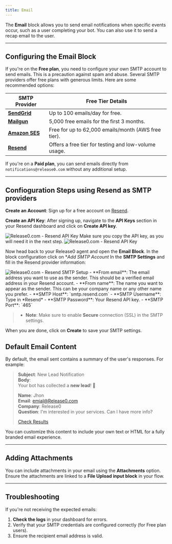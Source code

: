 ```yaml
---
title: Email
---
```

The **Email** block allows you to send email notifications when specific events occur, such as a user completing your bot. You can also use it to send a recap email to the user.

---

## Configuring the Email Block

If you're on the **Free plan**, you need to configure your own SMTP account to send emails. This is a precaution against spam and abuse. Several SMTP providers offer free plans with generous limits. Here are some recommended options:

| **SMTP Provider** | **Free Tier Details**                                  |
|--------------------|-------------------------------------------------------|
| [**SendGrid**](https://sendgrid.com/)       | Up to 100 emails/day for free.                        |
| [**Mailgun**](https://www.mailgun.com/)     | 5,000 free emails for the first 3 months.             |
| [**Amazon SES**](https://aws.amazon.com/ses/) | Free for up to 62,000 emails/month (AWS free tier).   |
| [**Resend**](https://resend.com/)           | Offers a free tier for testing and low-volume usage.  |

If you're on a **Paid plan**, you can send emails directly from `notifications@release0.com` without any additional setup.

---
## Confioguration Steps using Resend as SMTP providers

**Create an Account**: Sign up for a free account on [Resend](https://resend.com/).

**Create an API Key**: After signing up, navigate to the **API Keys** section in your Resend dashboard and click on **Create API key**.
<Frame style={{ maxWidth: '800px' }}>
  <img src="/images/blocks/integrations/email/resend-api-key.png" alt="Release0.com - Resend API Key" />
</Frame>
Make sure you copy the API key, as you will need it in the next step.
<Frame style={{ maxWidth: '400px' }}>
  <img src="/images/blocks/integrations/email/resend-api-key-2.png" alt="Release0.com - Resend API Key" />
</Frame>

Now head back to your Release0 agent and open the **Email Block**. In the block configuration click on **Add SMTP Account* In the **SMTP Settings** and fill in the Resend provider information:
<Frame style={{ maxWidth: '400px' }}>
  <img src="/images/blocks/integrations/email/resend-setup.png" alt="Release0.com - Resend SMTP Setup" />
</Frame>
- **From email**: The email address you want to use as the sender. This should be a verified email address in your Resend account.
- **From name**: The name you want to appear as the sender. This can be your company name or any other name you prefer.
- **SMTP Host**: `smtp.resend.com`
- **SMTP Username**: Type in *Resend*
- **SMTP Password**: Your Resend API key.
- **SMTP Port**: `465`

> - **Note**: Make sure to enable **Secure** connection (SSL) in the SMTP settings.

When you are done, click on **Create** to save your SMTP settings.


## Default Email Content

By default, the email sent contains a summary of the user's responses. For example:

> **Subject**: New Lead Notification  
> **Body**:  
> Your bot has collected a **new lead**! 🎉  
>  
> **Name**: Jhon  
> **Email**: emial@Release0.com  
> **Company**: Release0  
> **Question**: I'm interested in your services. Can I have more info?  
>  
> [Check Results](#)

You can customize this content to include your own text or HTML for a fully branded email experience.

---

## Adding Attachments

You can include attachments in your email using the **Attachments** option. Ensure the attachments are linked to a **File Upload input block** in your flow.

---

## Troubleshooting

If you're not receiving the expected emails:
1. **Check the logs** in your dashboard for errors.
2. Verify that your SMTP credentials are configured correctly (for Free plan users).
3. Ensure the recipient email address is valid.

